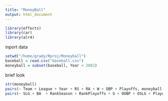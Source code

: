 ```yaml
---
title: "MoneyBall"
output: html_document
---
```


```r
library(effects)
library(car)
library(alr4)
```

inport data
```r
setwd("/home/grady/Rproj/Moneyball")
baseball = read.csv("baseball.csv")
moneyball = subset(baseball, Year < 2002)
```

brief look
```r
str(moneyball)
pairs(~ Team + League + Year + RS + RA + W + OBP + Playoffs, moneyball )
pairs(~ SLG + BA  + RankSeason + RankPlayoffs + G + OOBP + OSLG + Playoffs, moneyball)

```

